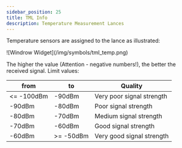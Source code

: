 ```yaml
---
sidebar_position: 25
title: TML Info
description: Temperature Measurement Lances
---
```


Temperature sensors are assigned to the lance as illustrated:

<div class="imgSized1">![Windrow Widget](/img/symbols/tml_temp.png)</div>

The higher the value (Attention - negative numbers!), the better the received signal. Limit values:

| from        | to         | Quality                   |
| ----------- | ---------- | ------------------------- |
| \<= -100dBm | -90dBm     | Very poor signal strength |
| -90dBm      | -80dBm     | Poor signal strength      |
| -80dBm      | -70dBm     | Medium signal strength    |
| -70dBm      | -60dBm     | Good signal strength      |
| -60dBm      | \>= -50dBm | Very good signal strength |
